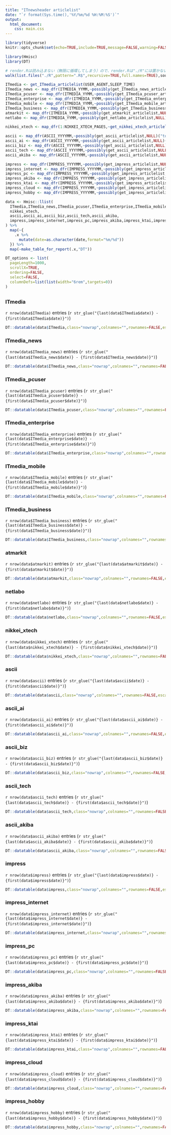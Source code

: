 ---
title: "ITnewsheader articlelist"
date: "`r format(Sys.time(),'%Y/%m/%d %H:%M:%S')`"
output: 
  html_document:
    css: main.css
---

```{r setup,include=FALSE}
library(tidyverse)
knitr::opts_chunk$set(echo=TRUE,include=TRUE,message=FALSE,warning=FALSE,error=FALSE,tidy=FALSE,cache=FALSE)
```

```{r read_script,include=FALSE}
library(Hmisc)
library(DT)

# render.Rは読み込まない（無限に循環してしまう）ので、render.Rは"./R"には置かない
walk(list.files("./R",pattern=".R$",recursive=TRUE,full.names=TRUE),source,encoding="UTF-8")
```

```{r get_data,include=FALSE}
ITmedia <- get_ITmedia_articlelist(USER_AGENT,SLEEP_TIME)
ITmedia_news <- map_dfr(ITMEDIA_YYMM,~possibly(get_ITmedia_news_articlelist,NULL)(.x,USER_AGENT,SLEEP_TIME))
ITmedia_pcuser <- map_dfr(ITMEDIA_YYMM,~possibly(get_ITmedia_pcuser_articlelist,NULL)(.x,USER_AGENT,SLEEP_TIME))
ITmedia_enterprise <- map_dfr(ITMEDIA_YYMM,~possibly(get_ITmedia_enterprise_articlelist,NULL)(.x,USER_AGENT,SLEEP_TIME))
ITmedia_mobile <- map_dfr(ITMEDIA_YYMM,~possibly(get_ITmedia_mobile_articlelist,NULL)(.x,USER_AGENT,SLEEP_TIME))
ITmedia_business <- map_dfr(ITMEDIA_YYMM,~possibly(get_ITmedia_business_articlelist,NULL)(.x,USER_AGENT,SLEEP_TIME))
atmarkit <- map_dfr(ITMEDIA_YYMM,~possibly(get_atmarkit_articlelist,NULL)(.x,USER_AGENT,SLEEP_TIME))
netlabo <- map_dfr(ITMEDIA_YYMM,~possibly(get_netlabo_articlelist,NULL)(.x,USER_AGENT,SLEEP_TIME))

nikkei_xtech <- map_dfr(1:NIKKEI_XTECH_PAGES,~get_nikkei_xtech_articlelist(.x,USER_AGENT,SLEEP_TIME))

ascii <- map_dfr(ASCII_YYYYMM,~possibly(get_ascii_articlelist,NULL)("top",.x,USER_AGENT,SLEEP_TIME))
ascii_ai <- map_dfr(ASCII_YYYYMM,~possibly(get_ascii_articlelist,NULL)("ai",.x,USER_AGENT,SLEEP_TIME))
ascii_biz <- map_dfr(ASCII_YYYYMM,~possibly(get_ascii_articlelist,NULL)("biz",.x,USER_AGENT,SLEEP_TIME))
ascii_tech <- map_dfr(ASCII_YYYYMM,~possibly(get_ascii_articlelist,NULL)("tech",.x,USER_AGENT,SLEEP_TIME))
ascii_akiba <- map_dfr(ASCII_YYYYMM,~possibly(get_ascii_articlelist,NULL)("akiba",.x,USER_AGENT,SLEEP_TIME))

impress <- map_dfr(IMPRESS_YYYYMM,~possibly(get_impress_articlelist,NULL)("top",.x,USER_AGENT,SLEEP_TIME))
impress_internet <- map_dfr(IMPRESS_YYYYMM,~possibly(get_impress_articlelist,NULL)("internet",.x,USER_AGENT,SLEEP_TIME))
impress_pc <- map_dfr(IMPRESS_YYYYMM,~possibly(get_impress_articlelist,NULL)("pc",.x,USER_AGENT,SLEEP_TIME))
impress_akiba <- map_dfr(IMPRESS_YYYYMM,~possibly(get_impress_articlelist,NULL)("akiba-pc",.x,USER_AGENT,SLEEP_TIME))
impress_ktai <- map_dfr(IMPRESS_YYYYMM,~possibly(get_impress_articlelist,NULL)("k-tai",.x,USER_AGENT,SLEEP_TIME))
impress_cloud <- map_dfr(IMPRESS_YYYYMM,~possibly(get_impress_articlelist,NULL)("cloud",.x,USER_AGENT,SLEEP_TIME))
impress_hobby <- map_dfr(IMPRESS_YYYYMM,~possibly(get_impress_articlelist,NULL)("hobby",.x,USER_AGENT,SLEEP_TIME))

data <- Hmisc::llist(
  ITmedia,ITmedia_news,ITmedia_pcuser,ITmedia_enterprise,ITmedia_mobile,ITmedia_business,atmarkit,netlabo,
  nikkei_xtech,
  ascii,ascii_ai,ascii_biz,ascii_tech,ascii_akiba,
  impress,impress_internet,impress_pc,impress_akiba,impress_ktai,impress_cloud,impress_hobby
) %>% 
  map(~{
    .x %>% 
      mutate(date=as.character(date,format="%m/%d"))
  }) %>% 
  map(~make_table_for_report(.x,"DT"))
```

```{r DT_options,echo=FALSE}
DT_options <- list(
  pageLength=1000,
  scrollX=TRUE,
  ordering=FALSE,
  select=FALSE,
  columnDefs=list(list(width="6rem",targets=0))
)
```

## {.tabset}

### ITmedia

`r nrow(data$ITmedia)` entries (`r str_glue("{last(data$ITmedia$date)} - {first(data$ITmedia$date)}")`)

```{r ITmedia,echo=FALSE}
DT::datatable(data$ITmedia,class="nowrap",colnames="",rownames=FALSE,escape=FALSE,options=DT_options)
```

### ITmedia_news

`r nrow(data$ITmedia_news)` entries (`r str_glue("{last(data$ITmedia_news$date)} - {first(data$ITmedia_news$date)}")`)

```{r ITmedia_news,echo=FALSE}
DT::datatable(data$ITmedia_news,class="nowrap",colnames="",rownames=FALSE,escape=FALSE,options=DT_options)
```

### ITmedia_pcuser

`r nrow(data$ITmedia_pcuser)` entries (`r str_glue("{last(data$ITmedia_pcuser$date)} - {first(data$ITmedia_pcuser$date)}")`)

```{r ITmedia_pcuser,echo=FALSE}
DT::datatable(data$ITmedia_pcuser,class="nowrap",colnames="",rownames=FALSE,escape=FALSE,options=DT_options)
```

### ITmedia_enterprise

`r nrow(data$ITmedia_enterprise)` entries (`r str_glue("{last(data$ITmedia_enterprise$date)} - {first(data$ITmedia_enterprise$date)}")`)

```{r ITmedia_enterprise,echo=FALSE}
DT::datatable(data$ITmedia_enterprise,class="nowrap",colnames="",rownames=FALSE,escape=FALSE,options=DT_options)
```

### ITmedia_mobile

`r nrow(data$ITmedia_mobile)` entries (`r str_glue("{last(data$ITmedia_mobile$date)} - {first(data$ITmedia_mobile$date)}")`)

```{r ITmedia_mobile,echo=FALSE}
DT::datatable(data$ITmedia_mobile,class="nowrap",colnames="",rownames=FALSE,escape=FALSE,options=DT_options)
```

### ITmedia_business

`r nrow(data$ITmedia_business)` entries (`r str_glue("{last(data$ITmedia_business$date)} - {first(data$ITmedia_business$date)}")`)

```{r ITmedia_business,echo=FALSE}
DT::datatable(data$ITmedia_business,class="nowrap",colnames="",rownames=FALSE,escape=FALSE,options=DT_options)
```

### atmarkit

`r nrow(data$atmarkit)` entries (`r str_glue("{last(data$atmarkit$date)} - {first(data$atmarkit$date)}")`)

```{r atmarkit,echo=FALSE}
DT::datatable(data$atmarkit,class="nowrap",colnames="",rownames=FALSE,escape=FALSE,options=DT_options)
```

### netlabo

`r nrow(data$netlabo)` entries (`r str_glue("{last(data$netlabo$date)} - {first(data$netlabo$date)}")`)

```{r netlabo,echo=FALSE}
DT::datatable(data$netlabo,class="nowrap",colnames="",rownames=FALSE,escape=FALSE,options=DT_options)
```

### nikkei_xtech

`r nrow(data$nikkei_xtech)` entries (`r str_glue("{last(data$nikkei_xtech$date)} - {first(data$nikkei_xtech$date)}")`)

```{r nikkei_xtech,echo=FALSE}
DT::datatable(data$nikkei_xtech,class="nowrap",colnames="",rownames=FALSE,escape=FALSE,options=DT_options)
```

### ascii

`r nrow(data$ascii)` entries (`r str_glue("{last(data$ascii$date)} - {first(data$ascii$date)}")`)

```{r ascii,echo=FALSE}
DT::datatable(data$ascii,class="nowrap",colnames="",rownames=FALSE,escape=FALSE,options=DT_options)
```

### ascii_ai

`r nrow(data$ascii_ai)` entries (`r str_glue("{last(data$ascii_ai$date)} - {first(data$ascii_ai$date)}")`)

```{r ascii_ai,echo=FALSE}
DT::datatable(data$ascii_ai,class="nowrap",colnames="",rownames=FALSE,escape=FALSE,options=DT_options)
```

### ascii_biz

`r nrow(data$ascii_biz)` entries (`r str_glue("{last(data$ascii_biz$date)} - {first(data$ascii_biz$date)}")`)

```{r ascii_biz,echo=FALSE}
DT::datatable(data$ascii_biz,class="nowrap",colnames="",rownames=FALSE,escape=FALSE,options=DT_options)
```

### ascii_tech

`r nrow(data$ascii_tech)` entries (`r str_glue("{last(data$ascii_tech$date)} - {first(data$ascii_tech$date)}")`)

```{r ascii_tech,echo=FALSE}
DT::datatable(data$ascii_tech,class="nowrap",colnames="",rownames=FALSE,escape=FALSE,options=DT_options)
```

### ascii_akiba

`r nrow(data$ascii_akiba)` entries (`r str_glue("{last(data$ascii_akiba$date)} - {first(data$ascii_akiba$date)}")`)

```{r ascii_akiba,echo=FALSE}
DT::datatable(data$ascii_akiba,class="nowrap",colnames="",rownames=FALSE,escape=FALSE,options=DT_options)
```

### impress

`r nrow(data$impress)` entries (`r str_glue("{last(data$impress$date)} - {first(data$impress$date)}")`)

```{r impress,echo=FALSE}
DT::datatable(data$impress,class="nowrap",colnames="",rownames=FALSE,escape=FALSE,options=DT_options)
```

### impress_internet

`r nrow(data$impress_internet)` entries (`r str_glue("{last(data$impress_internet$date)} - {first(data$impress_internet$date)}")`)

```{r impress_internet,echo=FALSE}
DT::datatable(data$impress_internet,class="nowrap",colnames="",rownames=FALSE,escape=FALSE,options=DT_options)
```

### impress_pc

`r nrow(data$impress_pc)` entries (`r str_glue("{last(data$impress_pc$date)} - {first(data$impress_pc$date)}")`)

```{r impress_pc,echo=FALSE}
DT::datatable(data$impress_pc,class="nowrap",colnames="",rownames=FALSE,escape=FALSE,options=DT_options)
```

### impress_akiba

`r nrow(data$impress_akiba)` entries (`r str_glue("{last(data$impress_akiba$date)} - {first(data$impress_akiba$date)}")`)

```{r impress_akiba,echo=FALSE}
DT::datatable(data$impress_akiba,class="nowrap",colnames="",rownames=FALSE,escape=FALSE,options=DT_options)
```

### impress_ktai

`r nrow(data$impress_ktai)` entries (`r str_glue("{last(data$impress_ktai$date)} - {first(data$impress_ktai$date)}")`)

```{r impress_ktai,echo=FALSE}
DT::datatable(data$impress_ktai,class="nowrap",colnames="",rownames=FALSE,escape=FALSE,options=DT_options)
```

### impress_cloud

`r nrow(data$impress_cloud)` entries (`r str_glue("{last(data$impress_cloud$date)} - {first(data$impress_cloud$date)}")`)

```{r impress_cloud,echo=FALSE}
DT::datatable(data$impress_cloud,class="nowrap",colnames="",rownames=FALSE,escape=FALSE,options=DT_options)
```

### impress_hobby

`r nrow(data$impress_hobby)` entries (`r str_glue("{last(data$impress_hobby$date)} - {first(data$impress_hobby$date)}")`)

```{r impress_hobby,echo=FALSE}
DT::datatable(data$impress_hobby,class="nowrap",colnames="",rownames=FALSE,escape=FALSE,options=DT_options)
```
